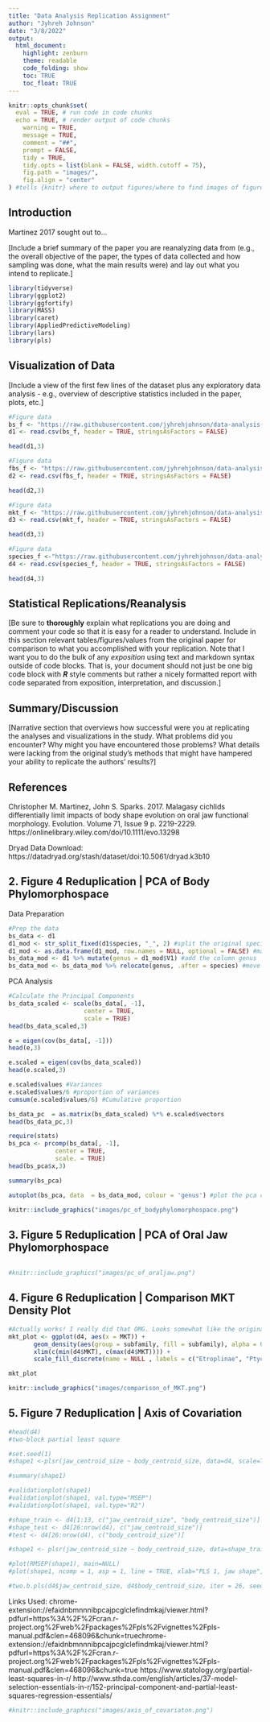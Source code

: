 ```yaml
---
title: "Data Analysis Replication Assignment"
author: "Jyhreh Johnson"
date: "3/8/2022"
output: 
  html_document: 
    highlight: zenburn
    theme: readable
    code_folding: show
    toc: TRUE
    toc_float: TRUE
---
```

```r
knitr::opts_chunk$set(
  eval = TRUE, # run code in code chunks
  echo = TRUE, # render output of code chunks
	warning = TRUE,
	message = TRUE,
	comment = "##",
	prompt = FALSE,
	tidy = TRUE,
	tidy.opts = list(blank = FALSE, width.cutoff = 75),
	fig.path = "images/",
	fig.align = "center"
) #tells {knitr} where to output figures/where to find images of figures
```
## Introduction

Martinez 2017 sought out to...

[Include a brief summary of the paper you are reanalyzing data from (e.g., the overall objective of the paper, the types of data collected and how sampling was done, what the main results were) and lay out what you intend to replicate.]

```r
library(tidyverse)
library(ggplot2)
library(ggfortify)
library(MASS)
library(caret)
library(AppliedPredictiveModeling)
library(lars)
library(pls)
```

## Visualization of Data

[Include a view of the first few lines of the dataset plus any exploratory data analysis - e.g., overview of descriptive statistics included in the paper, plots, etc.]
```r
#Figure data
bs_f <- "https://raw.githubusercontent.com/jyhrehjohnson/data-analysis-replication/main/data/body%20shape%20coordinates.csv"
d1 <- read.csv(bs_f, header = TRUE, stringsAsFactors = FALSE)
```
```r
head(d1,3)
```

```r
#Figure data
fbs_f <- "https://raw.githubusercontent.com/jyhrehjohnson/data-analysis-replication/main/data/fourbar%20shape%20coordinates.csv"
d2 <- read.csv(fbs_f, header = TRUE, stringsAsFactors = FALSE)
```
```r
head(d2,3)
```

```r
#Figure data
mkt_f <- "https://raw.githubusercontent.com/jyhrehjohnson/data-analysis-replication/main/data/hypothetical%204bars%2C%20MKT.csv"
d3 <- read.csv(mkt_f, header = TRUE, stringsAsFactors = FALSE)
```
```r
head(d3,3)
```

```r
#Figure data
species_f <-"https://raw.githubusercontent.com/jyhrehjohnson/data-analysis-replication/main/data/species%20info.csv"
d4 <- read.csv(species_f, header = TRUE, stringsAsFactors = FALSE)
```
```r
head(d4,3)
```

## Statistical Replications/Reanalysis

[Be sure to **thoroughly** explain what replications you are doing and comment your code so that it is easy for a reader to understand. Include in this section relevant tables/figures/values from the original paper for comparison to what you accomplished with your replication. Note that I want you to do the bulk of any *exposition* using text and markdown syntax outside of code blocks. That is, your document should not just be one big code block with ***R*** style comments but rather a nicely formatted report with code separated from exposition, interpretation, and discussion.]

## Summary/Discussion

[Narrative section that overviews how successful were you at replicating the analyses and visualizations in the study. What problems did you encounter? Why might you have encountered those problems? What details were lacking from the original study's methods that might have hampered your ability to replicate the authors' results?]

## References
Christopher M. Martinez, John S. Sparks. 2017. Malagasy cichlids differentially limit impacts of body shape evolution on oral jaw functional morphology. Evolution. Volume 71, Issue 9 p. 2219-2229. https://onlinelibrary.wiley.com/doi/10.1111/evo.13298

Dryad Data Download: https://datadryad.org/stash/dataset/doi:10.5061/dryad.k3b10

## 2. Figure 4 Reduplication | PCA of Body Phylomorphospace

Data Preparation
```r
#Prep the data 
bs_data <- d1
d1_mod <- str_split_fixed(d1$species, "_", 2) #split the original species column into two (Genus name & Species name)
d1_mod <- as.data.frame(d1_mod, row.names = NULL, optional = FALSE) #make the modified data set a data frame
bs_data_mod <- d1 %>% mutate(genus = d1_mod$V1) #add the column genus 
bs_data_mod <- bs_data_mod %>% relocate(genus, .after = species) #move the new genus column after the species column
```

PCA Analysis
```r
#Calculate the Principal Components
bs_data_scaled <- scale(bs_data[, -1], 
                     center = TRUE, 
                     scale = TRUE)
head(bs_data_scaled,3)

e = eigen(cov(bs_data[, -1]))
head(e,3)

e.scaled = eigen(cov(bs_data_scaled))
head(e.scaled,3)

e.scaled$values #Variances
e.scaled$values/6 #proportion of variances
cumsum(e.scaled$values/6) #Cumulative proportion

bs_data_pc  = as.matrix(bs_data_scaled) %*% e.scaled$vectors 
head(bs_data_pc,3)

require(stats)
bs_pca <- prcomp(bs_data[, -1],
             center = TRUE,
             scale. = TRUE)
head(bs_pca$x,3)

summary(bs_pca)

autoplot(bs_pca, data  = bs_data_mod, colour = 'genus') #plot the pca coloring the data by genus 
```
```r
knitr::include_graphics("images/pc_of_bodyphylomorphospace.png")
```

## 3. Figure 5 Reduplication | PCA of Oral Jaw Phylomorphospace
```r
```
```r
#knitr::include_graphics("images/pc_of_oraljaw.png")
```

## 4. Figure 6 Reduplication | Comparison MKT Density Plot
```r
#Actually works! I really did that OMG. Looks somewhat like the original figure, I can't figure out how to fix the dip in the graph however.
mkt_plot <- ggplot(d4, aes(x = MKT)) +
       geom_density(aes(group = subfamily, fill = subfamily), alpha = 0.5) + 
       xlim(c(min(d4$MKT), c(max(d4$MKT)))) +
       scale_fill_discrete(name = NULL , labels = c("Etroplinae", "Ptychochrominae"))

mkt_plot
```
```r
knitr::include_graphics("images/comparison_of_MKT.png")
```

## 5. Figure 7 Reduplication | Axis of Covariation
```r
#head(d4)
#two-block partial least square

#set.seed(1)
#shape1 <-plsr(jaw_centroid_size ~ body_centroid_size, data=d4, scale=TRUE, validation = "CV")

#summary(shape1)

#validationplot(shape1)
#validationplot(shape1, val.type="MSEP")
#validationplot(shape1, val.type="R2")

#shape_train <- d4[1:13, c("jaw_centroid_size", "body_centroid_size")]
#shape_test <- d4[26:nrow(d4), c("jaw_centroid_size")]
#test <- d4[26:nrow(d4), c("body_centroid_size")]

#shape1 <- plsr(jaw_centroid_size ~ body_centroid_size, data=shape_train, scale=TRUE, validation="CV")

#plot(RMSEP(shape1), main=NULL)
#plot(shape1, ncomp = 1, asp = 1, line = TRUE, xlab="PLS 1, jaw shape", ylab="PLS 1, body shape", main=d4$subfamily[c(1,14)], color=d4$subfamily)

#two.b.pls(d4$jaw_centroid_size, d4$body_centroid_size, iter = 26, seed = NULL, print.progress = TRUE)
```
Links Used:
chrome-extension://efaidnbmnnnibpcajpcglclefindmkaj/viewer.html?pdfurl=https%3A%2F%2Fcran.r-project.org%2Fweb%2Fpackages%2Fpls%2Fvignettes%2Fpls-manual.pdf&clen=468096&chunk=truechrome-extension://efaidnbmnnnibpcajpcglclefindmkaj/viewer.html?pdfurl=https%3A%2F%2Fcran.r-project.org%2Fweb%2Fpackages%2Fpls%2Fvignettes%2Fpls-manual.pdf&clen=468096&chunk=true
https://www.statology.org/partial-least-squares-in-r/
http://www.sthda.com/english/articles/37-model-selection-essentials-in-r/152-principal-component-and-partial-least-squares-regression-essentials/
```r
#knitr::include_graphics("images/axis_of_covariaton.png")
```
